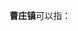 '''曹庄镇'''可以指：
{{PRC admin/disambig|21/14/81/101/000|34/13/21/108/000|37/13/29/104/000}}
{{disambig|cat=三字中国镇名消歧义}}